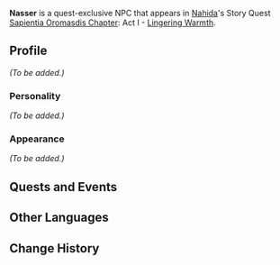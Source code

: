 {{Meta
|missing_NPC_profile  = yes
}}
{{Character Infobox
|type             = Quest NPC
|image            = NPC Nasser.png
|region           = Sumeru
|affiliation      = 
|title            = 

|ancestry         = <!-- Clan/family -->
|father           = 
|mother           = 
|spouse           = 
|sibling          = 
|child            = 
|relative         = 

|voiceEN          = 
|voiceCN          = 
|voiceJP          = 
}}
'''Nasser''' is a quest-exclusive NPC that appears in [[Nahida]]'s Story Quest [[Sapientia Oromasdis Chapter]]: Act I - [[Lingering Warmth]].

<!--
==Location==
{{subst:#tag:gallery|
NPC Location {{subst:PAGENAME}}.png{{subst:!}}{{subst:PAGENAME}}'s location
NPC Location {{subst:PAGENAME}} Context.png{{subst:!}}Additional context
}}
-->
==Profile==
<!--Detailed story/lore information goes here.-->
''(To be added.)''

===Personality===
''(To be added.)''

===Appearance===
<!--Keep appearance section short and concise. Limit to 2 paragraphs with 3-4 sentences each.-->
''(To be added.)''

==Quests and Events==
{{Quests and Events}}
<!--
==Trivia==
* 
-->
==Other Languages==
{{Other Languages
|default_hidden = 1
|en      = Nasser
|zhs     = 纳赛尔
|zhs_rm  = Nàsài'ěr
|zht     = 納賽爾
|zht_rm  = Nàsài'ěr
|ja      = ナセイル
|ja_rm   = Naseiru
|ko      = 나세르
|ko_rm   = Nasereu
|es      = Nasser
|fr      = Nasser
|ru      = Нассер
|th      = Nasser
|vi      = Nasser
|de      = Nasser
|id      = Nasser
|pt      = Nasser
}}

==Change History==
{{Change History|3.2}}
<!--
==References==
{{Reflist}}
-->